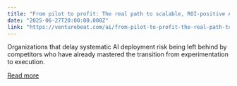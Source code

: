 ```yaml
---
title: "From pilot to profit: The real path to scalable, ROI-positive AI"
date: "2025-06-27T20:00:00.000Z"
link: "https://venturebeat.com/ai/from-pilot-to-profit-the-real-path-to-scalable-roi-positive-ai/"
---
```


Organizations that delay systematic AI deployment risk being left behind by competitors who have already mastered the transition from experimentation to execution.

[Read more](https://venturebeat.com/ai/from-pilot-to-profit-the-real-path-to-scalable-roi-positive-ai/)
